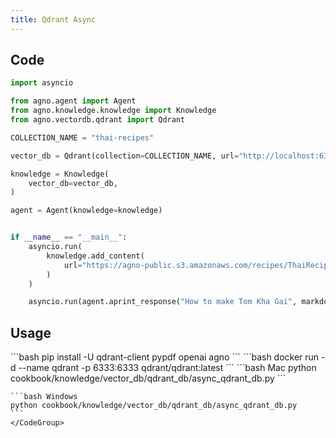 ```yaml
---
title: Qdrant Async
---
```


## Code

```python cookbook/knowledge/vector_db/qdrant_db/async_qdrant_db.py
import asyncio

from agno.agent import Agent
from agno.knowledge.knowledge import Knowledge
from agno.vectordb.qdrant import Qdrant

COLLECTION_NAME = "thai-recipes"

vector_db = Qdrant(collection=COLLECTION_NAME, url="http://localhost:6333")

knowledge = Knowledge(
    vector_db=vector_db,
)

agent = Agent(knowledge=knowledge)


if __name__ == "__main__":
    asyncio.run(
        knowledge.add_content(
            url="https://agno-public.s3.amazonaws.com/recipes/ThaiRecipes.pdf"
        )
    )

    asyncio.run(agent.aprint_response("How to make Tom Kha Gai", markdown=True))
```

## Usage

<Steps>
  <Snippet file="create-venv-step.mdx" />

  <Step title="Install libraries">
    ```bash
    pip install -U qdrant-client pypdf openai agno
    ```
  </Step>

  <Step title="Run Qdrant">
    ```bash
    docker run -d --name qdrant -p 6333:6333 qdrant/qdrant:latest
    ```
  </Step>

  <Step title="Run Agent">
    <CodeGroup>
    ```bash Mac
    python cookbook/knowledge/vector_db/qdrant_db/async_qdrant_db.py
    ```

    ```bash Windows
    python cookbook/knowledge/vector_db/qdrant_db/async_qdrant_db.py
    ```
    </CodeGroup>
  </Step>
</Steps>